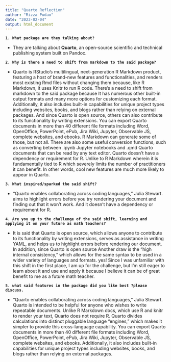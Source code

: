 ```yaml
---
title: "Quarto Reflection"
author: "Rizza Pudao"
date: "2023-02-04"
output: html_document
---
```



**`1. What package are they talking about?`**

- They are talking about **Quarto**, an open-source scientific and technical publishing system built on Pandoc.

**`2. Why is there a need to shift from markdown to the said package?`**

- Quarto is RStudio's multilingual, next-generation R Markdown product, featuring a host of brand-new features and functionalities, and renders most existing Rmd files without changing them because, like R Markdown, it uses Knitr to run R code. There’s a need to shift from markdown to the said package because It has numerous other built-in output formats and many more options for customizing each format. Additionally, it also includes built-in capabilities for unique project types including websites, books, and blogs rather than relying on external packages. And since Quarto is open source, others can also contribute to its functionality by writing extensions. You can export Quarto documents in more than 40 different file formats including Word, OpenOffice, PowerPoint, ePub, Jira Wiki, Jupyter, Observable JS, complete websites, and ebooks. R Markdown can generate some of those, but not all. There are also some useful conversion functions, such as converting between .ipynb Jupyter notebooks and .qmd Quarto documents that can be read by any text editor. Quarto doesn't have a dependency or requirement for R. Unlike to R Markdown wherein it is fundamentally tied to R which severely limits the number of practitioners it can benefit. In other words, cool new features are much more likely to appear in Quarto.

**`3. What inspired/sparked the said shift?`**

- "Quarto enables collaborating across coding languages," Julia Stewart. aims to highlight errors before you try rendering your document and finding out that it won’t work. And it doesn't have a dependency or requirement for R.

**`4. Are you up to the challenge of the said shift, learning and applying it on your future as math teachers?`**

- It is said that Quarto is open source, which allows anyone to contribute to its functionality by writing extensions, serves as assistance in writing YAML, and helps us to highlight errors before rendering our document. In addition, since Quarto is open source Another draw is the "high internal consistency," which allows for the same syntax to be used in a wider variety of languages and formats. 
yes! Since I was unfamiliar with this shift in the first place, I am up for the challenge, but I'm still eager to learn about it and use and apply it because I believe it can be of great benefit to me as a future math teacher. 

**`5. what said features in the package did you like best ?please discuss.`**

- "Quarto enables collaborating across coding languages," Julia Stewart.  Quarto is intended to be helpful for anyone who wishes to write repeatable documents. Unlike R Markdown docs, which use R and knitr to render your text, Quarto does not require R. Quarto divides calculations into distinct pluggable language "engines," which makes it simpler to provide this cross-language capability. You can export Quarto documents in more than 40 different file formats including Word, OpenOffice, PowerPoint, ePub, Jira Wiki, Jupyter, Observable JS, complete websites, and ebooks. Additionally, it also includes built-in capabilities for unique project types including websites, books, and blogs rather than relying on external packages.

